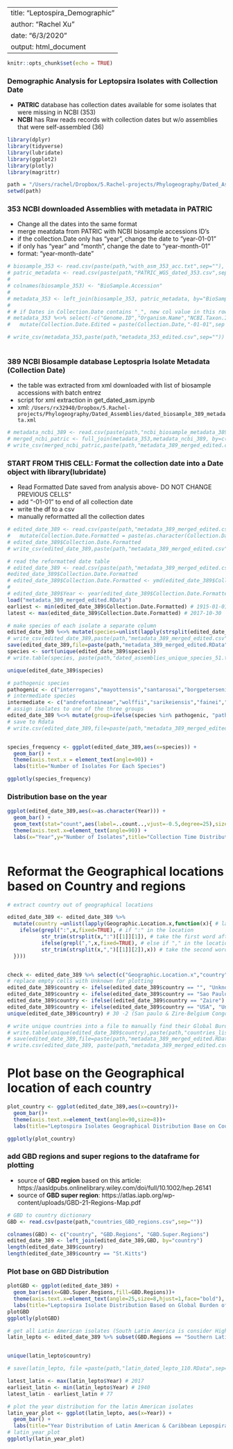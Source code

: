 
---
title: "Leptospira_Demographic"
author: "Rachel Xu"
date: "6/3/2020"
output: html_document
---

```r
knitr::opts_chunk$set(echo = TRUE)
```

### Demographic Analysis for Leptopsira Isolates with Collection Date
   - **PATRIC** database has collection dates available for some isolates that were missing in NCBI (353)
   - **NCBI** has Raw reads records with collection dates but w/o assemblies that were self-assembled (36)
   
```r

library(dplyr)
library(tidyverse)
library(lubridate)
library(ggplot2)
library(plotly)
library(magrittr)

```

```r
path = "/Users/rachel/Dropbox/5.Rachel-projects/Phylogeography/Dated_Assemblies/"
setwd(path)
```
### 353 NCBI downloaded Assemblies with metadata in PATRIC

- Change all the dates into the same format
- merge meatdata from PATRIC with NCBI biosample accessions ID's
- if the collection.Date only has "year", change the date to "year-01-01"
- if only has "year" and "month", change the date to "year-month-01"
- format: "year-month-date"

```r


# biosample_353 <- read.csv(paste(path,"with_asm_353_acc.txt",sep=""), header=FALSE, sep="\n")
# patric_metadata <- read.csv(paste(path,"PATRIC_WGS_dated_353.csv",sep=""), header = TRUE) 
# 
# colnames(biosample_353) <- "BioSample.Accession"
# 
# metadata_353 <- left_join(biosample_353, patric_metadata, by="BioSample.Accession")
# 
# # if Dates in Collection.Date contains "_", new col value in this row stays, elses add "-01-01"
# metadata_353 %<>% select(-c("Genome.ID","Organism.Name","NCBI.Taxon.ID","MLST","Isolation.Comments",'Sequencing.Platform','Assembly.Method','Isolation.Country','Additional.Metadata','Genome.Quality.Flags', 'Genome.Quality',"RefSeq.Accessions","Sequencing.Status","SRA.Accession","GenBank.Accessions","X")) %>%
#   mutate(Collection.Date.Edited = paste(Collection.Date,"-01-01",sep = ""))

# write_csv(metadata_353,paste(path,"metadata_353_edited.csv",sep="")) # manually change dates into the same format
  
```

### 389 NCBI Biosample database Leptospria Isolate Metadata (Collection Date)
- the table was extracted from xml downloaded with list of biosample accessions with batch entrez
- script for xml extraction in get_dated_asm.ipynb
- xml: `/Users/rx32940/Dropbox/5.Rachel-projects/Phylogeography/Dated_Assemblies/dated_biosample_389_metadata.xml`
```r

# metadata_ncbi_389 <- read.csv(paste(path,"ncbi_biosample_metadata_389.csv",sep="")) 
# merged_ncbi_patric <- full_join(metadata_353,metadata_ncbi_389, by=c("BioSample.Accession"))
# write_csv(merged_ncbi_patric,paste(path,"metadata_389_merged_edited.csv",sep="")) # manually change dates into the same format

```

### START FROM THIS CELL: Format the collection date into a Date object with library(lubridate)
* Read Formatted Date saved from analysis above- DO NOT CHANGE PREVIOUS CELLS"
- add "-01-01" to end of all collection date
- write the df to a csv
- manually reformatted all the collection dates
```r
# edited_date_389 <- read.csv(paste(path,"metadata_389_merged_edited.csv",sep="")) %>%
#   mutate(Collection.Date.Formatted = paste(as.character(Collection.Date.x),"-01-01",sep = "")) 
# edited_date_389$Collection.Date.Formatted
# write_csv(edited_date_389,paste(path,"metadata_389_merged_edited.csv",sep="")) # manually reformatted the dates

# read the reformatted date table
# edited_date_389 <- read.csv(paste(path,"metadata_389_merged_edited.csv",sep=""))
#edited_date_389$Collection.Date.Formatted
# edited_date_389$Collection.Date.Formatted <- ymd(edited_date_389$Collection.Date.Formatted)
# 
# edited_date_389$Year <- year(edited_date_389$Collection.Date.Formatted)
load("metadata_389_merged_edited.RData")
earliest <- min(edited_date_389$Collection.Date.Formatted) # 1915-01-01
latest <- max(edited_date_389$Collection.Date.Formatted) # 2017-10-30

# make species of each isolate a separate column
edited_date_389 %<>% mutate(species=unlist(lapply(strsplit(edited_date_389$Genome.Name.x, " "),function(item) {unlist(item)[2]})))
# write_csv(edited_date_389,paste(path,"metadata_389_merged_edited.csv",sep=""))
save(edited_date_389,file=paste(path,"metadata_389_merged_edited.RData",sep="")) # save in RData to keep the date format (excel keep chaning formats)
species <- sort(unique(edited_date_389$species))
# write.table(species, paste(path,"dated_assemblies_unique_species_51.txt",sep=""), sep="\n",quote = FALSE,row.names = FALSE,col.names = FALSE)

unique(edited_date_389$species)

# pathogenic species
pathogenic <- c("interrogans","mayottensis","santarosai","borgpetersenii","dzianensis","alstonii", "adleri","noguchii", "kirschneri", "barantonii", "weilii","putramalaysiae","alexanderi","gomenensis","kmetyi")
# intermediate species
intermediate <- c("andrefontaineae","wolffii","sarikeiensis","fainei","selangorensis","inadai","dzoumogneensis","fluminis","licerasiae","koniamboensis","fletcheri","langatensis","semungkisensis")
# assign isolates to one of the three groups
edited_date_389 %<>% mutate(group=ifelse(species %in% pathogenic, "pathogenic",ifelse(species %in% intermediate, "intermediate","saprophytic/Unknown")))
# save to Rdata
# write.csv(edited_date_389,file=paste(path,"metadata_389_merged_edited.csv",sep=""))


species_frequency <- ggplot(edited_date_389,aes(x=species)) +
  geom_bar() + 
  theme(axis.text.x = element_text(angle=90)) +
  labs(title="Number of Isolates For Each Species")

ggplotly(species_frequency)
```
### Distribution base on the year
```r

ggplot(edited_date_389,aes(x=as.character(Year))) +
  geom_bar() +
  geom_text(stat="count",aes(label=..count..,vjust=-0.5,degree=25),size=3) +
  theme(axis.text.x=element_text(angle=90)) + 
  labs(x="Year",y="Number of Isolates",title="Collection Time Distribution of Leptospira Isolates")
 
```

# Reformat the Geographical locations based on Country and regions
```r
# extract country out of geographical locations

edited_date_389 <- edited_date_389 %>% 
  mutate(country =unlist(lapply(Geographic.Location.x,function(x){ # lapply the fct rowwise
    ifelse(grepl(":",x,fixed=TRUE), # if ":" in the location 
           str_trim(strsplit(x,":")[[1]][1]), # take the first word after split the sentence
           ifelse(grepl(",",x,fixed=TRUE), # else if "," in the location 
           str_trim(strsplit(x,",")[[1]][2]),x)) # take the second word
  })))


check <- edited_date_389 %>% select(c("Geographic.Location.x","country"))
# replace empty cells with Unknown for plotting
edited_date_389$country <- ifelse(edited_date_389$country == "", "Unknown", edited_date_389$country)
edited_date_389$country <- ifelse(edited_date_389$country == "Sao Paulo", "Brazil", edited_date_389$country)
edited_date_389$country <- ifelse((edited_date_389$country == "Zaire") | (edited_date_389$country == "Belgian Congo"), "Congo democratic", edited_date_389$country)
edited_date_389$country <- ifelse(edited_date_389$country == "USA", "United States", edited_date_389$country)
unique(edited_date_389$country) # 30 -2 (San paulo & Zire-Belgium Congo -> Congo Democratic)

# write unique countries into a file to manually find their Global Burden of Disease District
# write.table(unique(edited_date_389$country),paste(path,"countries_list_dated_30.txt",sep = ""),eol = "\n",row.names=FALSE,col.names=FALSE,quote = FALSE)
# save(edited_date_389,file=paste(path,"metadata_389_merged_edited.RData",sep=""))
# write.csv(edited_date_389, paste(path,"metadata_389_merged_edited.csv",sep=""))
```


# Plot base on the Geographical location of each country
```r
plot_country <- ggplot(edited_date_389,aes(x=country))+
  geom_bar()+
  theme(axis.text.x=element_text(angle=90,size=8))+
  labs(title="Leptospira Isolates Geographical Distribution Base on Countries", y="Number of Isolates")

ggplotly(plot_country)
```

### add GBD regions and super regions to the dataframe for plotting
- source of **GBD region** based on this article: https://aasldpubs.onlinelibrary.wiley.com/doi/full/10.1002/hep.26141
- source of **GBD super region**: https://atlas.iapb.org/wp-content/uploads/GBD-21-Regions-Map.pdf

```r
# GBD to country dictionary
GBD <- read.csv(paste(path,"countries_GBD_regions.csv",sep=""))

colnames(GBD) <- c("country", "GBD.Regions", "GBD.Super.Regions")
edited_date_389 <- left_join(edited_date_389,GBD, by="country")
length(edited_date_389$country)
length(edited_date_389$country == "St.Kitts")
```
### Plot base on GBD Distribution
```r
plotGBD <- ggplot(edited_date_389) +
  geom_bar(aes(x=GBD.Super.Regions,fill=GBD.Regions))+
  theme(axis.text.x=element_text(angle=25,size=8,hjust=1,face="bold"), legend.position = "left",legend.key.size =  unit(0.2,"line"),title=element_text(size=8))+
  labs(title="Leptopsira Isolate Distribution Based on Global Burden of Disease (GBD)",x="GBD Super Regions",y="Number of Leptospira Isolates")
plotGBD
ggplotly(plotGBD)

```

```r

# get all Latin American isolates (South Latin America is consider Highincome for Super Regions, not Caribbean because )
latin_lepto <- edited_date_389 %>% subset(GBD.Regions == "Southern Latin America" | GBD.Regions == "Tropical Latin America" | GBD.Regions == "Andean Latin America" |GBD.Regions == "Central Latin America" )


unique(latin_lepto$country)

# save(latin_lepto, file =paste(path,"latin_dated_lepto_110.RData",sep=""))

latest_latin <- max(latin_lepto$Year) # 2017
earliest_latin <- min(latin_lepto$Year) # 1940
latest_latin - earliest_latin # 77

# plot the year distribution for the latin American isolates
latin_year_plot <- ggplot(latin_lepto, aes(x=Year)) +
  geom_bar() +
  labs(title="Year Distribution of Latin American & Caribbean Lepospira Isolates", x= "Counts", "Year") 
# latin_year_plot
ggplotly(latin_year_plot)
  
```
